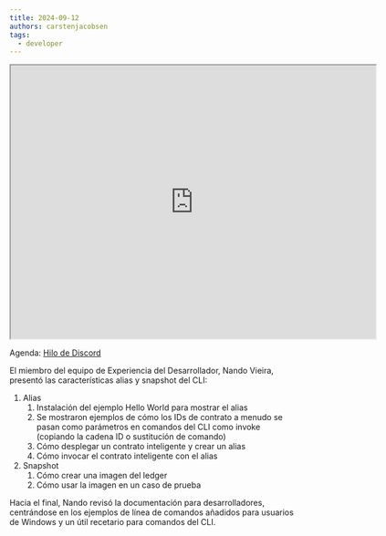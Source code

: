 ```yaml
---
title: 2024-09-12
authors: carstenjacobsen
tags:
  - developer
---
```


<iframe
  src="https://drive.google.com/file/d/1raU1Z9EQBLCkkuUO9yyF8yD2l_3nwk4a/preview"
  width="640"
  height="480"
  allow="autoplay"
></iframe>

Agenda: [Hilo de Discord](https://discord.com/channels/897514728459468821/900374272751591424/1282934024892973077)

El miembro del equipo de Experiencia del Desarrollador, Nando Vieira, presentó las características alias y snapshot del CLI:

1. Alias
   1. Instalación del ejemplo Hello World para mostrar el alias
   2. Se mostraron ejemplos de cómo los IDs de contrato a menudo se pasan como parámetros en comandos del CLI como invoke (copiando la cadena ID o sustitución de comando)
   3. Cómo desplegar un contrato inteligente y crear un alias
   4. Cómo invocar el contrato inteligente con el alias
2. Snapshot
   1. Cómo crear una imagen del ledger
   2. Cómo usar la imagen en un caso de prueba

Hacia el final, Nando revisó la documentación para desarrolladores, centrándose en los ejemplos de línea de comandos añadidos para usuarios de Windows y un útil recetario para comandos del CLI.
